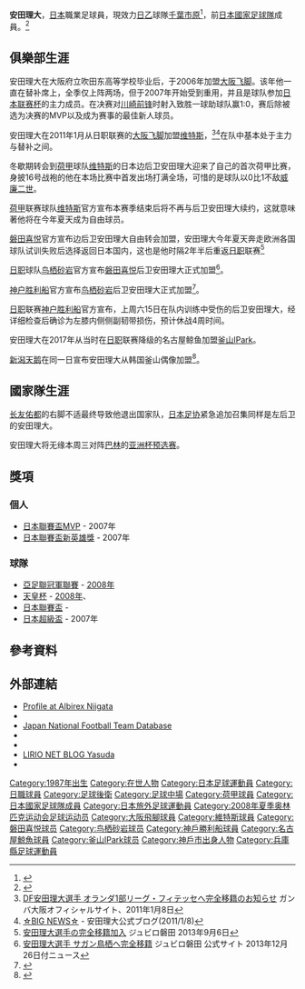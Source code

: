 {{noteTA|G1=Football|G2=JLeague
|1=zh-hans:维特斯;zh-hk:維迪斯;zh-tw:維特斯;
}}
{{Football player infobox
| playername = 安田理大
| fullname = 安田理大
| nickname =
| image = File:Michihiro Yasuda-2.jpg
| dateofbirth = {{birth date and age|1987|12|20}} 
| cityofbirth = [[兵庫縣|兵庫縣]][[神戶市|神戶市]]
| countryofbirth = {{JPN}}
| height = {{height|m=1.73}}
| currentclub  = [[千叶市原|千叶市原]]
| clubnumber = 33
| position = [[後衛_(足球)|左後衛]]
| youthyears1 = 1997–2005
| youthclubs1 = [[大阪飛腳|大阪飛腳]]
| years1 = 2006–2010 | clubs1 = [[大阪飛腳|大阪飛腳]] | caps1 = 111 | goals1 = 1
| years2 = 2011–2013 | clubs2 = [[維特斯職業足球基金會|維特斯]] | caps2 = 45 | goals2 = 0
| years3 = 2013 | clubs3 = [[磐田山葉|磐田山葉]]| caps3 = 7 | goals3 = 0
| years4 = 2014 | clubs4 = [[鳥栖砂岩|鳥栖砂岩]] | caps4 = 33 | goals4 = 1
| years5 = 2015 | clubs5 = [[神戶勝利船|神戶勝利船]] | caps5 =12 | goals5 = 0
| years6 = 2016 | clubs6 = [[名古屋鯨魚|名古屋鯨魚]] | caps6 =22 | goals6 = 0
| years7 = 2017 | clubs7 = [[釜山IPark|釜山IPark]] | caps7 = 21 | goals7 = 1
| years8 = 2018 | clubs8 = [[新潟天鵝|新潟天鵝]] | caps8 = 30 | goals8 = 6
| years9 = 2019– | clubs9 = [[千葉市原|千葉市原]] | caps9 = 70 | goals9 = 1
| nationalyears1 = 2005–2007
| nationalteam1 = [[日本20歲以下足球代表隊|日本U-20]]
| nationalcaps1 = 6
| nationalgoals1 = 3
| nationalyears2 = 2008
| nationalteam2 = [[日本23歲以下足球代表隊|日本U-23]]
| nationalcaps2 = 3
| nationalgoals2 = 0
| nationalyears3 = 2008–2011
| nationalteam3 = [[日本國家足球隊|日本]]
| nationalcaps3 = 7
| nationalgoals3 = 1
| pcupdate = 2021年12月4日
| ntupdate = 2011年6月1日
}}

'''安田理大'''{{BD|1987年|12月20日|}}，[[日本|日本]]職業足球員，現效力[[日本職業足球乙級聯賽|日乙]]球隊[[千葉市原|千葉市原]]<ref>{{cite web|publisher=Guardian.co.uk|title=安田理大成績|url=http://guardian.touch-line.com/StatsCentre.asp?CTID=63&CPID=147&TEID=2070&PLID=19706，8&pStr=Player|accessdate=2009-05-08}}{{dead link|date=2017年12月 |bot=InternetArchiveBot |fix-attempted=yes }}</ref>，前[[日本國家足球隊|日本國家足球隊]]成員。<ref name=nationalteam>{{cite web| url =http://www.japannationalfootballteam.com/en/players/yasuda_michihiro.html| title =YASUDA Michihiro| publisher =Japan National Football Team Database| url-status =yes| archiveurl =https://web.archive.org/web/20130921235441/http://www.japannationalfootballteam.com/en/players/yasuda_michihiro.html| archivedate =2013-09-21| access-date =2020-04-03}}</ref>

==俱樂部生涯==

安田理大在大阪府立吹田东高等学校毕业后，于2006年加盟[[大阪飞脚|大阪飞脚]]。该年他一直在替补席上，全季仅上阵两场，但于2007年开始受到重用，并且是球队参加[[日本联赛杯|日本联赛杯]]的主力成员。在决赛对[[川崎前锋|川崎前锋]]时射入致胜一球助球队赢1:0，赛后除被选为决赛的MVP以及成为赛事的最佳新人球员。

安田理大在2011年1月从日职联赛的[[大阪飞脚|大阪飞脚]]加盟[[维特斯|维特斯]]，<ref>[http://www.gamba-osaka.net/news/news_detail.php?id=2788&y=2011&m=01&pageID=4 DF安田理大選手 オランダ1部リーグ・フィテッセへ完全移籍のお知らせ] {{Wayback|url=http://www.gamba-osaka.net/news/news_detail.php?id=2788&y=2011&m=01&pageID=4 |date=20110113113557 }} ガンバ大阪オフィシャルサイト、2011年1月8日</ref><ref>[http://blog.lirionet.jp/yasuda/2011/01/bignews-cbd5.html ☆BIG NEWS☆] {{Wayback|url=http://blog.lirionet.jp/yasuda/2011/01/bignews-cbd5.html |date=20160304125905 }} - 安田理大公式ブログ(2011/1/8)</ref>在队中基本处于主力与替补之间。 

冬歇期转会到[[荷甲|荷甲]]球队[[维特斯职业足球基金会|维特斯]]的日本边后卫安田理大迎来了自己的首次荷甲比赛，身披16号战袍的他在本场比赛中首发出场打满全场，可惜的是球队以0比1不敌[[威廉二世|威廉二世]]。

[[荷甲|荷甲]]联赛球队[[维特斯|维特斯]]官方宣布本赛季结束后将不再与后卫安田理大续约，这就意味著他将在今年夏天成为自由球员。

[[磐田喜悦|磐田喜悦]]官方宣布边后卫安田理大自由转会加盟，安田理大今年夏天奔走欧洲各国球队试训失败后选择返回日本国内，这也是他时隔2年半后重返[[日职|日职]]联赛<ref>[http://www.jubilo-iwata.co.jp/newslist/detail/?nw_seq=3332 安田理大選手の完全移籍加入] {{Wayback|url=http://www.jubilo-iwata.co.jp/newslist/detail/?nw_seq=3332 |date=20180319003842 }} ジュビロ磐田 2013年9月6日</ref>

[[日职|日职]]球队[[鸟栖砂岩|鸟栖砂岩]]官方宣布[[磐田喜悦|磐田喜悦]]后卫安田理大正式加盟<ref>[http://www.jubilo-iwata.co.jp/newslist/detail/?nw_seq=3466 安田理大選手 サガン鳥栖へ完全移籍] {{Wayback|url=http://www.jubilo-iwata.co.jp/newslist/detail/?nw_seq=3466 |date=20160305223534 }} ジュビロ磐田 公式サイト 2013年12月26日付ニュース</ref>。

[[神户胜利船|神户胜利船]]官方宣布[[鸟栖砂岩|鸟栖砂岩]]后卫安田理大正式加盟<ref>{{Cite press release|title= インフォメーション　安田 理大選手、移籍加入のお知らせ|url= http://nagoya-grampus.jp/information/pressrelease/2015/1231post-526.php|publisher= 名古屋グランパス|date= 2015-12-31|accessdate= 2017-10-25|archiveurl= https://web.archive.org/web/20160101154849/http://nagoya-grampus.jp/information/pressrelease/2015/1231post-526.php|archivedate= 2016-01-01|dead-url= no}}</ref>。

[[日职|日职]]联赛[[神户胜利船|神户胜利船]]官方宣布，上周六15日在队内训练中受伤的后卫安田理大，经详细检查后确诊为左膝内侧侧副韧带损伤，预计休战4周时间。

安田理大在2017年从当时在[[日职|日职]]联赛降级的名古屋鲸鱼加盟[[釜山IPark|釜山IPark]]。

[[新潟天鹅|新潟天鹅]]在同一日宣布安田理大从韩国釜山偶像加盟<ref>{{Cite press release |title=韓国・釜山アイパークから安田 理大選手 完全移籍加入のお知らせ |url=http://www.albirex.co.jp/news/top_team/53951 |publisher=アルビレックス新潟 |date=2018-01-20 |accessdate=2018-01-20 |archive-date=2019-02-22 |archive-url=https://web.archive.org/web/20190222101955/http://www.albirex.co.jp/news/top_team/53951 |dead-url=no }}</ref>。

==國家隊生涯==
[[长友佑都|长友佑都]]的右脚不适最终导致他退出国家队，[[日本足协|日本足协]]紧急追加召集同样是左后卫的安田理大。

安田理大将无缘本周三对阵[[巴林|巴林]]的[[亚洲杯预选赛|亚洲杯预选赛]]。

==獎項==
===個人===
*[[日本聯賽盃|日本聯賽盃MVP]] - 2007年
*[[日本聯賽盃|日本聯賽盃新英雄獎]] - 2007年

===球隊===
*[[亞足聯冠軍聯賽|亞足聯冠軍聯賽]] - [[2008年亞洲冠軍聯賽|2008年]]
*[[天皇杯|天皇杯]] - [[2008年日本天皇盃|2008年]]、{{tsl|ja|第89回天皇杯全日本サッカー選手権大会||2009年}}
*[[日本聯賽盃|日本聯賽盃]] - {{tsl|ja|2007年のJリーグカップ||2007年}}
*[[日本超級盃|日本超級盃]] - 2007年

==參考資料==
{{reflist}}

==外部連結==
{{commons category}}
*[https://web.archive.org/web/20180710133620/http://www.albirex.co.jp/clubs/3531/top_player?club=10 Profile at Albirex Niigata]
*{{NFT player|pid=25334}}
*[http://www.jfootball-db.com/en/players/yasuda_michihiro.html Japan National Football Team Database] {{Wayback|url=http://www.jfootball-db.com/en/players/yasuda_michihiro.html |date=20190710075839 }}
*{{J.League player|7459}}
*{{K League player|20170125}}
* [http://blog.lirionet.jp/yasuda/ LIRIO NET BLOG Yasuda] {{Wayback|url=http://blog.lirionet.jp/yasuda/ |date=20210127125859 }}
* {{FIFA player|268478}}{{en icon}}

{{2007年U-20世界盃日本参赛名单}}
{{2008年奥运会男子足球日本参赛名单}}

[[Category:1987年出生|Category:1987年出生]]
[[Category:在世人物|Category:在世人物]]
[[Category:日本足球運動員|Category:日本足球運動員]]
[[Category:日職球員|Category:日職球員]]
[[Category:足球後衛|Category:足球後衛]]
[[Category:足球中場|Category:足球中場]]
[[Category:荷甲球員|Category:荷甲球員]]
[[Category:日本國家足球隊成員|Category:日本國家足球隊成員]]
[[Category:日本旅外足球運動員|Category:日本旅外足球運動員]]
[[Category:2008年夏季奥林匹克运动会足球运动员|Category:2008年夏季奥林匹克运动会足球运动员]]
[[Category:大阪飛腳球員|Category:大阪飛腳球員]]
[[Category:維特斯球員|Category:維特斯球員]]
[[Category:磐田喜悦球员|Category:磐田喜悦球员]]
[[Category:鸟栖砂岩球员|Category:鸟栖砂岩球员]]
[[Category:神戶勝利船球員|Category:神戶勝利船球員]]
[[Category:名古屋鯨魚球員|Category:名古屋鯨魚球員]]
[[Category:釜山IPark球员|Category:釜山IPark球员]]
[[Category:神戶市出身人物|Category:神戶市出身人物]]
[[Category:兵庫縣足球運動員|Category:兵庫縣足球運動員]]